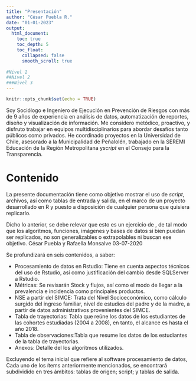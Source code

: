 ```yaml
---
title: "Presentación"
author: "César Puebla R."
date: "01-01-2023"
output: 
  html_document:
    toc: true
    toc_depth: 5
    toc_float:
      collapsed: false
      smooth_scroll: true
      
#Nivel 1
##Nivel 2
###Nivel 3
---
```


```r
knitr::opts_chunk$set(echo = TRUE)
```


Soy Sociólogo e Ingeniero de Ejecución en Prevención de Riesgos con más de 9 años de experiencia en análisis de datos, automatización de reportes, diseño y visualización de información. Me considero metódico, proactivo, y disfruto trabajar en equipos multidisciplinarios para abordar desafíos tanto públicos como privados. He coordinado proyectos en la Universidad de Chile, asesorado a la Municipalidad de Peñalolén, trabajado en la SEREMI Educación de la Región Metropolitana y*script* en el Consejo para la Transparencia.

# Contenido {.unnumbered}

La presente documentación tiene como objetivo mostrar el uso de *script*, archivos, así como tablas de entrada y salida, en el marco de un proyecto desarrollado en R y puesto a disposición de cualquier persona que quisiera replicarlo. 

Dicho lo anterior, se debe relevar que esto es un ejercicio de , de tal modo que los algoritmos, funciones, imágenes y bases de datos si bien puedan ser replicados, no son generalizables o extrapolables ni buscan ese objetivo. César Puebla y Rafaella Monsalve
03-07-2020


Se profundizará en seis contenidos, a saber:

- Procesamiento de datos en Rstudio: Tiene en cuenta aspectos técnicos del uso de Rstudio, así como justificación del cambio desde SQLServer a Rstudio. 
- Métricas: Se revisarán Stock y flujos, así como el modo de llegar a la prevalencia e incidencia como  principales productos.
- NSE a partir del SIMCE: Trata del Nivel Socioeconómico, como cálculo surgido del ingreso familiar, nivel de estudios del padre y de la madre, a partir de datos administrativos provenientes del SIMCE.
- Tabla de trayectorias: Tabla que reúne los datos de los estudiantes de las cohortes estudiadas (2004 a 2008), en tanto, el alcance es hasta el año 2018. 
- Tabla de observaciones:Tabla que resume los datos de los estudiantes de la tabla de trayectorias.
- Anexos: Detalle del los algoritmos utilizados.

Excluyendo el tema inicial que refiere al software procesamiento de datos, Cada uno de los ítems anteriormente mencionados, se encontrará subdividido en tres ámbitos: tablas de origen; script; y tablas de salida.




